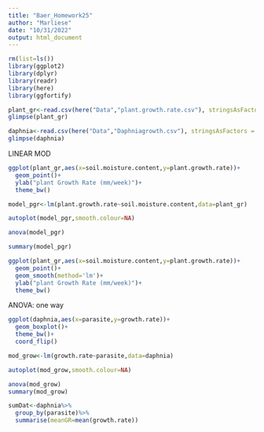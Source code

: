 ```yaml
---
title: "Baer_Homework25"
author: "Marliese"
date: "10/31/2022"
output: html_document
---
```


```r
rm(list=ls())
library(ggplot2)
library(dplyr)
library(readr)
library(here)
library(ggfortify)
```

```r
plant_gr<-read.csv(here("Data","plant.growth.rate.csv"), stringsAsFactors = TRUE)
glimpse(plant_gr)
```

```r
daphnia<-read.csv(here("Data","Daphniagrowth.csv"), stringsAsFactors = TRUE)
glimpse(daphnia)
```


LINEAR MOD

```r
ggplot(plant_gr,aes(x=soil.moisture.content,y=plant.growth.rate))+
  geom_point()+
  ylab("plant Growth Rate (mm/week)")+
  theme_bw()
```


```r
model_pgr<-lm(plant.growth.rate~soil.moisture.content,data=plant_gr)
```


```r
autoplot(model_pgr,smooth.colour=NA)
```

```r
anova(model_pgr)
```

```r
summary(model_pgr)
```


```r
ggplot(plant_gr,aes(x=soil.moisture.content,y=plant.growth.rate))+
  geom_point()+
  geom_smooth(method='lm')+
  ylab("plant Growth Rate (mm/week)")+
  theme_bw()
```



ANOVA: one way

```r
ggplot(daphnia,aes(x=parasite,y=growth.rate))+
  geom_boxplot()+
  theme_bw()+
  coord_flip()
```


```r
mod_grow<-lm(growth.rate~parasite,data=daphnia)
```


```r
autoplot(mod_grow,smooth.colour=NA)
```


```r
anova(mod_grow)
summary(mod_grow)
```


```r
sumDat<-daphnia%>%
  group_by(parasite)%>%
  summarise(meanGR=mean(growth.rate))
```










